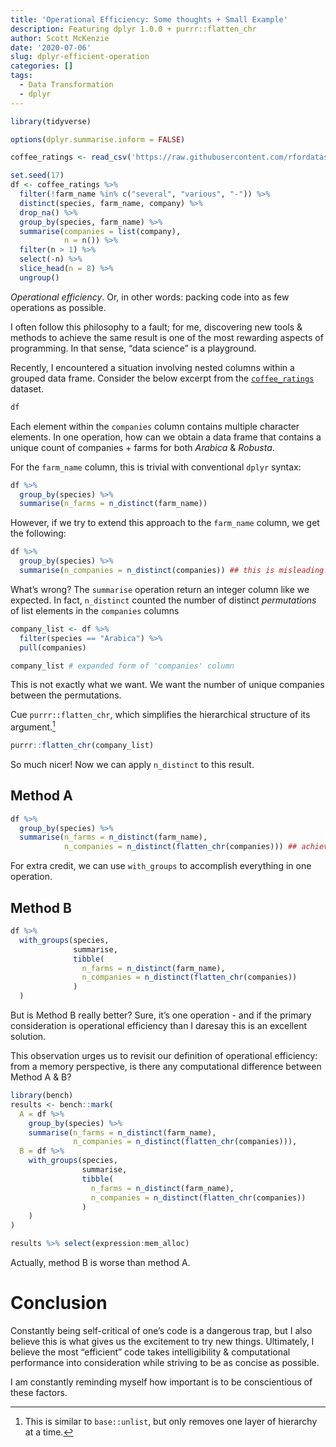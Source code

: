```yaml
---
title: 'Operational Efficiency: Some thoughts + Small Example'
description: Featuring dplyr 1.0.0 + purrr::flatten_chr
author: Scott McKenzie
date: '2020-07-06'
slug: dplyr-efficient-operation
categories: []
tags:
  - Data Transformation
  - dplyr
---
```


```r
library(tidyverse)

options(dplyr.summarise.inform = FALSE)

coffee_ratings <- read_csv('https://raw.githubusercontent.com/rfordatascience/tidytuesday/master/data/2020/2020-07-07/coffee_ratings.csv')

set.seed(17)
df <- coffee_ratings %>% 
  filter(!farm_name %in% c("several", "various", "-")) %>% 
  distinct(species, farm_name, company) %>% 
  drop_na() %>%  
  group_by(species, farm_name) %>% 
  summarise(companies = list(company),
            n = n()) %>% 
  filter(n > 1) %>% 
  select(-n) %>% 
  slice_head(n = 8) %>% 
  ungroup()
```


*Operational efficiency*. Or, in other words: packing code into as few operations as possible.

I often follow this philosophy to a fault; for me, discovering new tools & methods to achieve the same result is one of the most rewarding aspects of programming. In that sense, "data science" is a playground.

Recently, I encountered a situation involving nested columns within a grouped data frame. Consider the below excerpt from the [`coffee_ratings`](https://github.com/rfordatascience/tidytuesday/blob/master/data/2020/2020-07-07/readme.md) dataset.

```r
df
```

Each element within the `companies` column contains multiple character elements. In one operation, how can we obtain a data frame that contains a unique count of companies + farms for both *Arabica* & *Robusta*.

For the `farm_name` column, this is trivial with conventional `dplyr` syntax:
```r
df %>% 
  group_by(species) %>% 
  summarise(n_farms = n_distinct(farm_name))
```

However, if we try to extend this approach to the `farm_name` column, we get the following:
```r
df %>% 
  group_by(species) %>% 
  summarise(n_companies = n_distinct(companies)) ## this is misleading!
```
What's wrong? The `summarise` operation return an integer column like we expected. In fact, `n_distinct` counted the number of distinct *permutations* of list elements in the `companies` columns
```r
company_list <- df %>% 
  filter(species == "Arabica") %>% 
  pull(companies)

company_list # expanded form of 'companies' column
```

This is not exactly what we want. We want the number of unique companies between the permutations.

Cue `purrr::flatten_chr`, which simplifies the hierarchical structure of its argument.[^1]
```r
purrr::flatten_chr(company_list)
```

So much nicer! Now we can apply `n_distinct` to this result.


## Method A
```r
df %>% 
  group_by(species) %>% 
  summarise(n_farms = n_distinct(farm_name),
            n_companies = n_distinct(flatten_chr(companies))) ## achieves desired result
```

For extra credit, we can use `with_groups` to accomplish everything in one operation.

## Method B
```r
df %>% 
  with_groups(species,
              summarise,
              tibble(
                n_farms = n_distinct(farm_name),
                n_companies = n_distinct(flatten_chr(companies))
              )
  )
```
But is Method B really better? Sure, it's one operation - and if the primary consideration is operational efficiency than I daresay this is an excellent solution.

This observation urges us to revisit our definition of operational efficiency: from a memory perspective, is there any computational difference between Method A & B? 

```r
library(bench)
results <- bench::mark(
  A = df %>% 
    group_by(species) %>% 
    summarise(n_farms = n_distinct(farm_name),
              n_companies = n_distinct(flatten_chr(companies))),
  B = df %>% 
    with_groups(species,
                summarise,
                tibble(
                  n_farms = n_distinct(farm_name),
                  n_companies = n_distinct(flatten_chr(companies))
                )
    )
)

results %>% select(expression:mem_alloc)
```
Actually, method B is worse than method A.

# Conclusion

Constantly being self-critical of one's code is a dangerous trap, but I also believe this is what gives us the excitement to try new things. Ultimately, I believe the most "efficient" code takes intelligibility & computational performance into consideration while striving to be as concise as possible.

I am constantly reminding myself how important is to be conscientious of these factors.

[^1]: This is similar to `base::unlist`, but only removes one layer of hierarchy at a time.